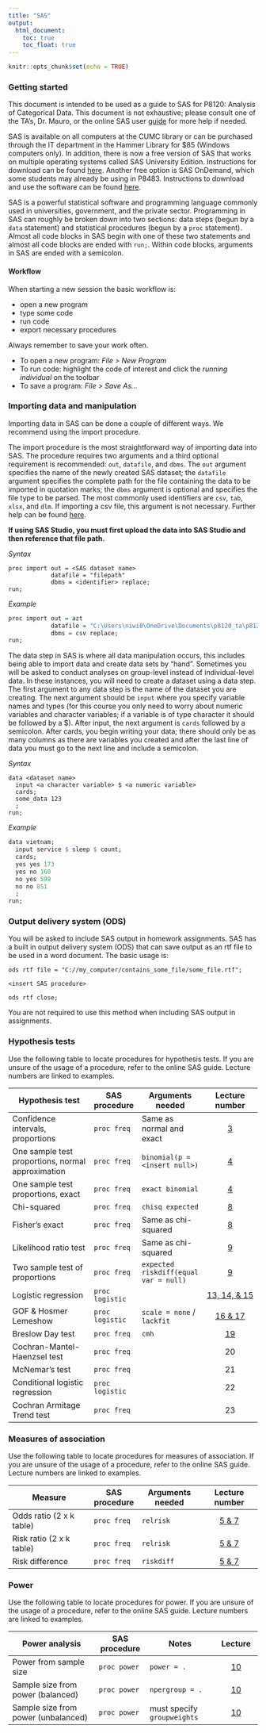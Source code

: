 ```yaml
---
title: "SAS"
output:
  html_document: 
    toc: true
    toc_float: true
---
```


```r
knitr::opts_chunk$set(echo = TRUE)
```

### Getting started

This document is intended to be used as a guide to SAS for P8120: Analysis of Categorical Data. This document is not exhaustive; please consult one of the TA's, Dr. Mauro, or the online SAS user [guide](https://support.sas.com/documentation/cdl/en/statug/63962/HTML/default/viewer.htm#titlepage.htm) for more help if needed. 

SAS is available on all computers at the CUMC library or can be purchased through the IT department in the Hammer Library for $85 (Windows computers only). In addition, there is now a free version of SAS that works on multiple operating systems called SAS University Edition. Instructions for download can be found [here](https://www.sas.com/en_us/software/university-edition.html). Another free option is SAS OnDemand, which some students may already be using in P8483. Instructions to download and use the software can be found [here](https://www.sas.com/en_us/software/on-demand-for-academics.html#for-students-).

SAS is a powerful statistical software and programming language commonly used in universities, government, and the private sector. Programming in SAS can roughly be broken down into two sections: data steps (begun by a `data` statement) and statistical procedures (begun by a `proc` statement). Almost all code blocks in SAS begin with one of these two statements and almost all code blocks are ended with `run;`. Within code blocks, arguments in SAS are ended with a semicolon. 

#### Workflow

When starting a new session the basic workflow is: 

- open a new program
- type some code 
- run code 
- export necessary procedures 

Always remember to save your work often. 

- To open a new program: *File > New Program*
- To run code: highlight the code of interest and click the *running individual* on the toolbar
- To save a program: *File > Save As...* 

### Importing data and manipulation

Importing data in SAS can be done a couple of different ways. We recommend using the import procedure. 

The import procedure is the most straightforward way of importing data into SAS. The procedure requires two arguments and a third optional requirement is recommended: `out`, `datafile`, and `dbms`. The `out` argument specifies the name of the newly created SAS dataset; the `datafile` argument specifies the complete path for the file containing the data to be imported in quotation marks; the `dbms` argument is optional and specifies the file type to be parsed. The most commonly used identifiers are `csv`, `tab`, `xlsx`, and `dlm`. If importing a csv file, this argument is not necessary. Further help can be found [here](http://support.sas.com/documentation/cdl/en/proc/65145/HTML/default/viewer.htm#n18jyszn33umngn14czw2qfw7thc.htm). 

**If using SAS Studio, you must first upload the data into SAS Studio and then reference that file path.**

*Syntax*

```{}
proc import out = <SAS dataset name>
            datafile = "filepath"
            dbms = <identifier> replace;
run; 
```

*Example*

```r
proc import out = azt
            datafile = "C:\Users\niwi8\OneDrive\Documents\p8120_ta\p8120\data\AZT.csv"
            dbms = csv replace; 
run; 
```


The data step in SAS is where all data manipulation occurs, this includes being able to import data and create data sets by "hand". Sometimes you will be asked to conduct analyses on group-level instead of individual-level data. In these instances, you will need to create a dataset using a data step. The first argument to any data step is the name of the dataset you are creating. The next argument should be `input` where you specify variable names and types (for this course you only need to worry about numeric variables and character variables; if a variable is of type character it should be followed by a $). After input, the next argument is `cards` followed by a semicolon. After cards, you begin writing your data; there should only be as many columns as there are variables you created and after the last line of data you must go to the next line and include a semicolon. 

*Syntax*

```{}
data <dataset name>
  input <a character variable> $ <a numeric variable>
  cards; 
  some_data 123
  ; 
run; 
```

*Example*

```r
data vietnam; 
  input service $ sleep $ count; 
  cards; 
  yes yes 173
  yes no 160
  no yes 599
  no no 851
  ; 
run; 
```

### Output delivery system (ODS)

You will be asked to include SAS output in homework assignments. SAS has a built in output delivery system (ODS) that can save output as an rtf file to be used in a word document. The basic usage is: 

```{}
ods rtf file = "C://my_computer/contains_some_file/some_file.rtf";

<insert SAS procedure>

ods rtf close; 
```

You are not required to use this method when including SAS output in assignments.

### Hypothesis tests

Use the following table to locate procedures for hypothesis tests. If you are unsure of the usage of a procedure, refer to the online SAS guide. Lecture numbers are linked to examples. 

|Hypothesis test                                  | SAS procedure      | Arguments needed                    | Lecture number                   |
|-------------------------------------------------|--------------------|-------------------------------------|:--------------------------------:|
|Confidence intervals, proportions                |`proc freq`         |Same as normal and exact             | [3](ci_single_proportion.html)   |
|One sample test proportions, normal approximation|`proc freq`         |`binomial(p = <insert null>)`        | [4](hypothesis_single_prop.html) |
|One sample test proportions, exact               |`proc freq`         |`exact binomial`                     | [4](hypothesis_single_prop.html) |
|Chi-squared                                      |`proc freq`         |`chisq expected`                     | [8](chi_squared_fisher.html)     |
|Fisher's exact                                   |`proc freq`         |Same as chi-squared                  | [8](chi_squared_fisher.html)     |
|Likelihood ratio test                            |`proc freq`         |Same as chi-squared                  | [9](lrt_2_sample.html)           |
|Two sample test of proportions                   |`proc freq`         |`expected riskdiff(equal var = null)`| [9](lrt_2_sample.html)           |
|Logistic regression                              |`proc logistic`     |                                     | [13, 14, & 15](logistic_regression.html)                     |
|GOF & Hosmer Lemeshow                            |`proc logistic`     |`scale = none`  / `lackfit`                                 | [16 & 17](gof.html)              |
|Breslow Day test                                 |`proc freq`         | `cmh`                                    | [19](breslow_day.html)                               |
|Cochran-Mantel-Haenzsel test                     |`proc freq`         |                                     | 20                               |
|McNemar's test                                   |`proc freq`         |                                     | 21                               |
|Conditional logistic regression                  |`proc logistic`     |                                     | 22                               |
|Cochran Armitage Trend test                      |`proc freq`         |                                     | 23                               |
              
### Measures of association

Use the following table to locate procedures for measures of association. If you are unsure of the usage of a procedure, refer to the online SAS guide. Lecture numbers are linked to examples. 

| Measure                                         | SAS procedure      | Arguments needed                    | Lecture number                   |
|-------------------------------------------------|--------------------|-------------------------------------|:--------------------------------:|
|Odds ratio (2 x k table)                         | `proc freq`        |`relrisk`                            |[5 & 7](measures_association.html)|
|Risk ratio (2 x k table)                         | `proc freq`        |`relrisk`                            |[5 & 7](measures_association.html)|
|Risk difference                                  | `proc freq`        |`riskdiff`                           |[5 & 7](measures_association.html)|

### Power

Use the following table to locate procedures for power. If you are unsure of the usage of a procedure, refer to the online SAS guide. Lecture numbers are linked to examples. 

| Power analysis                     | SAS procedure       | Notes                      | Lecture          |
|------------------------------------|---------------------|----------------------------|:----------------:|
| Power from sample size             | `proc power`        | `power = .`                | [10](power.html) |
| Sample size from power (balanced)  | `proc power`        | `npergroup = .`            | [10](power.html) |
| Sample size from power (unbalanced)| `proc power`        | must specify `groupweights`| [10](power.html) |
